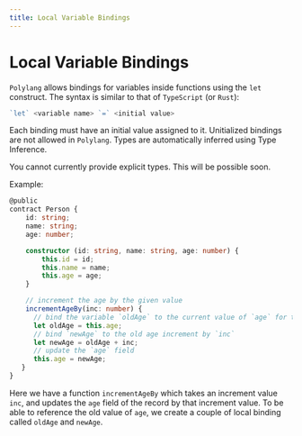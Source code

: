 ```yaml
---
title: Local Variable Bindings
---
```


# Local Variable Bindings


`Polylang` allows bindings for variables inside functions using the `let` construct.
The syntax is similar to that of `TypeScript` (or `Rust`):

```typescript
`let` <variable name> `=` <initial value>
```

Each binding must have an initial value assigned to it. Unitialized bindings are not allowed in `Polylang`. Types are automatically inferred using Type Inference.

<Callout>
    You cannot currently provide explicit types. This will be possible soon.
</Callout>

Example:

```typescript
@public
contract Person {
    id: string;
    name: string;
    age: number;

    constructor (id: string, name: string, age: number) {
        this.id = id;
        this.name = name;
        this.age = age;
    }

    // increment the age by the given value
    incrementAgeBy(inc: number) {
      // bind the variable `oldAge` to the current value of `age` for this record
      let oldAge = this.age;
      // bind `newAge` to the old age increment by `inc`
      let newAge = oldAge + inc;
      // update the `age` field
      this.age = newAge;
   }
}
```

Here we have a function `incrementAgeBy` which takes an increment value `inc`, and updates the `age` field of the record by that increment value. To be able to reference the old value of `age`, we create a couple of 
local binding called `oldAge` and `newAge`. 
